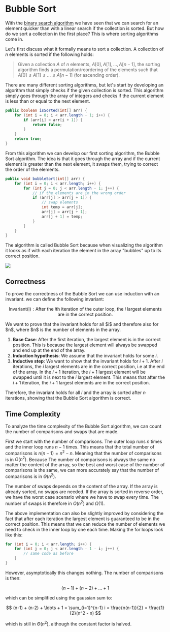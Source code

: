 
# Bubble Sort

With the [binary search algorithm](/digitalGarden/cs/algorithmsDataStructures/searchingSorting/binarySearch) we have 
seen that we can search for an element quicker than with a linear search if the collection is sorted. But how do we sort 
a collection in the first place? This is where sorting algorithms come in.

Let's first discuss what it formally means to sort a collection. A collection of $n$ elements is sorted if the following 
holds:

> Given a collection $A$ of $n$ elements, $A[0], A[1], \ldots, A[n-1]$, the sorting algorithm finds a permutation/reordering 
> of the elements such that $A[0] \leq A[1] \leq \ldots \leq A[n-1]$ (for ascending order).

There are many different sorting algorithms, but let's start by developing an algorithm that simply checks if the given 
collection is sorted. This algorithm simply goes through the array of integers and checks if the current element is less 
than or equal to the next element. 

```java
public boolean isSorted(int[] arr) {
    for (int i = 0; i < arr.length - 1; i++) {
        if (arr[i] > arr[i + 1]) {
            return false;
        }
    }
    return true;
}
```

From this algorithm we can develop our first sorting algorithm, the Bubble Sort algorithm. The idea is that it goes 
through the array and if the current element is greater than the next element, it swaps them, trying to correct the 
order of the elements.

```java
public void bubbleSort(int[] arr) {
    for (int i = 0; i < arr.length; i++) {
        for (int j = 0; j < arr.length - 1; j++) {
            // if the elements are in the wrong order
            if (arr[j] > arr[j + 1]) {
                // swap elements
                int temp = arr[j];
                arr[j] = arr[j + 1];
                arr[j + 1] = temp;
            }
        }
    }
}
```

The algorithm is called Bubble Sort because when visualizing the algorithm it looks as if with each iteration the element 
in the array "bubbles" up to its correct position.

<Image 
    src="/cs/algdBubbleSort.gif"
    caption="Visualization of the bubble sort algorithm."
    width={400}
/>

## Correctness

To prove the correctness of the Bubble Sort we can use induction with an invariant. we can define the following invariant: 

$$
\text{Invariant(i)}: \text{After the $i$th iteration of the outer loop, the $i$ largest elements are in the correct position.}
$$

<Callout type="proof">
We want to prove that the invariant holds for all $i$ and therefore also for $n$, where $n$ is the number of elements in the array.

1. **Base Case**: After the first iteration, the largest element is in the correct position. This is because the largest 
element will always be swapped and end up at the end of the array.
2. **Induction hypothesis**: We assume that the invariant holds for some $i$.
3. **Inductive step**: We want to show that the invariant holds for $i+1$. After $i$ iterations, the $i$ largest elements 
are in the correct position, i.e at the end of the array. In the $i+1$ iteration, the $i+1$ largest element will be swapped 
until it is next to the $i$ largest element. This means that after the $i+1$ iteration, the $i+1$ largest elements are 
in the correct position.

Therefore, the invariant holds for all $i$ and the array is sorted after $n$ iterations, showing that the Bubble Sort 
algorithm is correct.
</Callout>

## Time Complexity

To analyze the time complexity of the Bubble Sort algorithm, we can count the number of comparisons and swaps that are 
made. 

First we start with the number of comparisons. The outer loop runs $n$ times and the inner loop runs $n-1$ times. 
This means that the total number of comparisons is $n (n-1) = n^2 - n$. Meaning that the number of comparisons is 
in $O(n^2)$. Because The number of comparisons is always the same no matter the content of the array, so the best 
and worst case of the number of comparisons is the same, we can more accurately say that the number of comparisons is 
in $\Theta(n^2)$.

The number of swaps depends on the content of the array. If the array is already sorted, no swaps are needed. If the 
array is sorted in reverse order, we have the worst case scenario where we have to swap every time. The number of swaps 
is therefore in $O(n^2)$ and $\Omega(1)$.

The above implementation can also be slightly improved by considering the fact that after each iteration the largest element 
is guaranteed to be in the correct position. This means that we can reduce the number of elements we need to check in the 
inner loop by one each time. Making the for loops look like this:

```java
for (int i = 0; i < arr.length; i++) {
    for (int j = 0; j < arr.length - 1 - i; j++) {
        // same code as before
    }
}
```

However, asymptotically this changes nothing. The number of comparisons is then: 

$$
(n-1) + (n-2) + \ldots + 1
$$ 

which can be simplified using the gaussian sum to:

$$
(n-1) + (n-2) + \ldots + 1 = \sum_{i=1}^{n-1} i = \frac{n(n-1)}{2} = \frac{1}{2}(n^2 - n)
$$

which is still in $\Theta(n^2)$, although the constant factor is halved.